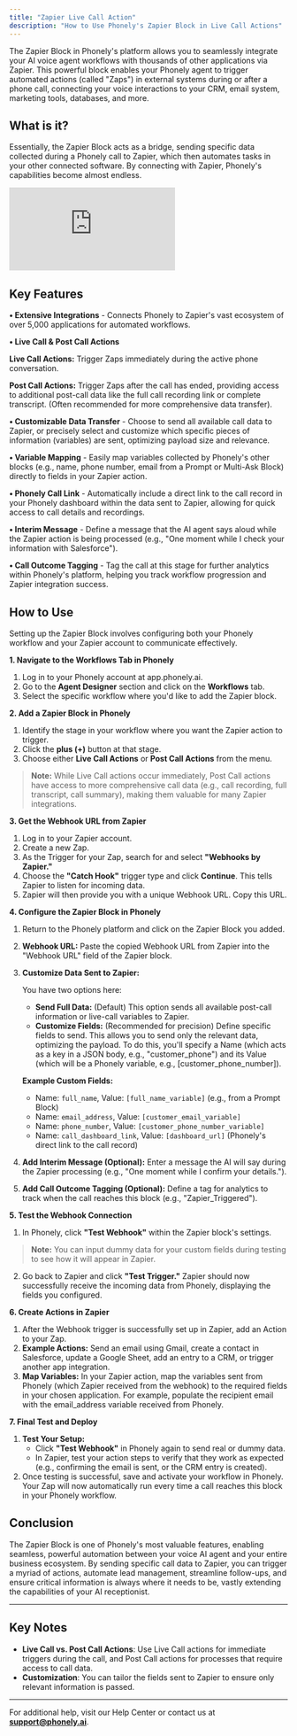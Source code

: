 ```yaml
---
title: "Zapier Live Call Action"
description: "How to Use Phonely's Zapier Block in Live Call Actions"
---
```


The Zapier Block in Phonely's platform allows you to seamlessly integrate your AI voice agent workflows with thousands of other applications via Zapier. This powerful block enables your Phonely agent to trigger automated actions (called "Zaps") in external systems during or after a phone call, connecting your voice interactions to your CRM, email system, marketing tools, databases, and more.

## What is it?

Essentially, the Zapier Block acts as a bridge, sending specific data collected during a Phonely call to Zapier, which then automates tasks in your other connected software. By connecting with Zapier, Phonely's capabilities become almost endless.

<iframe src="https://www.youtube.com/embed/G3ERwb2Yf7E" title="Zapier Block" frameborder="0" allow="accelerometer; autoplay; clipboard-write; encrypted-media; gyroscope; picture-in-picture; web-share" referrerpolicy="strict-origin-when-cross-origin" allowfullscreen></iframe>

## Key Features

**• Extensive Integrations** - Connects Phonely to Zapier's vast ecosystem of over 5,000 applications for automated workflows.

**• Live Call & Post Call Actions**

**Live Call Actions:** Trigger Zaps immediately during the active phone conversation.

**Post Call Actions:** Trigger Zaps after the call has ended, providing access to additional post-call data like the full call recording link or complete transcript. (Often recommended for more comprehensive data transfer).

**• Customizable Data Transfer** - Choose to send all available call data to Zapier, or precisely select and customize which specific pieces of information (variables) are sent, optimizing payload size and relevance.

**• Variable Mapping** - Easily map variables collected by Phonely's other blocks (e.g., name, phone number, email from a Prompt or Multi-Ask Block) directly to fields in your Zapier action.

**• Phonely Call Link** - Automatically include a direct link to the call record in your Phonely dashboard within the data sent to Zapier, allowing for quick access to call details and recordings.

**• Interim Message** - Define a message that the AI agent says aloud while the Zapier action is being processed (e.g., "One moment while I check your information with Salesforce").

**• Call Outcome Tagging** - Tag the call at this stage for further analytics within Phonely's platform, helping you track workflow progression and Zapier integration success.

## How to Use

Setting up the Zapier Block involves configuring both your Phonely workflow and your Zapier account to communicate effectively.

**1. Navigate to the Workflows Tab in Phonely**

1. Log in to your Phonely account at app.phonely.ai.
2. Go to the **Agent Designer** section and click on the **Workflows** tab.
3. Select the specific workflow where you'd like to add the Zapier block.

**2. Add a Zapier Block in Phonely**

1. Identify the stage in your workflow where you want the Zapier action to trigger.
2. Click the **plus (+)** button at that stage.
3. Choose either **Live Call Actions** or **Post Call Actions** from the menu.

> **Note:** While Live Call actions occur immediately, Post Call actions have access to more comprehensive call data (e.g., call recording, full transcript, call summary), making them valuable for many Zapier integrations.

**3. Get the Webhook URL from Zapier**

1. Log in to your Zapier account.
2. Create a new Zap.
3. As the Trigger for your Zap, search for and select **"Webhooks by Zapier."**
4. Choose the **"Catch Hook"** trigger type and click **Continue**. This tells Zapier to listen for incoming data.
5. Zapier will then provide you with a unique Webhook URL. Copy this URL.

**4. Configure the Zapier Block in Phonely**

1. Return to the Phonely platform and click on the Zapier Block you added.
2. **Webhook URL:** Paste the copied Webhook URL from Zapier into the "Webhook URL" field of the Zapier block.
3. **Customize Data Sent to Zapier:**
   
   You have two options here:
   
   - **Send Full Data:** (Default) This option sends all available post-call information or live-call variables to Zapier.
   - **Customize Fields:** (Recommended for precision) Define specific fields to send. This allows you to send only the relevant data, optimizing the payload. To do this, you'll specify a Name (which acts as a key in a JSON body, e.g., "customer_phone") and its Value (which will be a Phonely variable, e.g., [customer_phone_number]).
   
   **Example Custom Fields:**
   - Name: `full_name`, Value: `[full_name_variable]` (e.g., from a Prompt Block)
   - Name: `email_address`, Value: `[customer_email_variable]`
   - Name: `phone_number`, Value: `[customer_phone_number_variable]`
   - Name: `call_dashboard_link`, Value: `[dashboard_url]` (Phonely's direct link to the call record)

4. **Add Interim Message (Optional):** Enter a message the AI will say during the Zapier processing (e.g., "One moment while I confirm your details.").
5. **Add Call Outcome Tagging (Optional):** Define a tag for analytics to track when the call reaches this block (e.g., "Zapier_Triggered").

**5. Test the Webhook Connection**

1. In Phonely, click **"Test Webhook"** within the Zapier block's settings.

> **Note:** You can input dummy data for your custom fields during testing to see how it will appear in Zapier.

2. Go back to Zapier and click **"Test Trigger."** Zapier should now successfully receive the incoming data from Phonely, displaying the fields you configured.

**6. Create Actions in Zapier**

1. After the Webhook trigger is successfully set up in Zapier, add an Action to your Zap.
2. **Example Actions:** Send an email using Gmail, create a contact in Salesforce, update a Google Sheet, add an entry to a CRM, or trigger another app integration.
3. **Map Variables:** In your Zapier action, map the variables sent from Phonely (which Zapier received from the webhook) to the required fields in your chosen application. For example, populate the recipient email with the email_address variable received from Phonely.

**7. Final Test and Deploy**

1. **Test Your Setup:**
   - Click **"Test Webhook"** in Phonely again to send real or dummy data.
   - In Zapier, test your action steps to verify that they work as expected (e.g., confirming the email is sent, or the CRM entry is created).
2. Once testing is successful, save and activate your workflow in Phonely. Your Zap will now automatically run every time a call reaches this block in your Phonely workflow.

## Conclusion

The Zapier Block is one of Phonely's most valuable features, enabling seamless, powerful automation between your voice AI agent and your entire business ecosystem. By sending specific call data to Zapier, you can trigger a myriad of actions, automate lead management, streamline follow-ups, and ensure critical information is always where it needs to be, vastly extending the capabilities of your AI receptionist.

---

## Key Notes

- **Live Call vs. Post Call Actions**: Use Live Call actions for immediate triggers during the call, and Post Call actions for processes that require access to call data.
- **Customization**: You can tailor the fields sent to Zapier to ensure only relevant information is passed.

---

For additional help, visit our Help Center or contact us at [**support@phonely.ai**](mailto:support@phonely.ai).